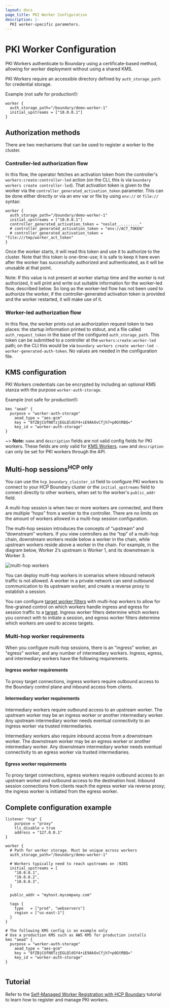 ```yaml
---
layout: docs
page_title: PKI Worker Configuration
description: |-
  PKI worker-specific parameters.
---
```



# PKI Worker Configuration
PKI Workers authenticate to Boundary using a certificate-based method, allowing
for worker deployment without using a shared KMS.

PKI Workers require an accessible directory defined by `auth_storage_path` for
credential storage.

Example (not safe for production!):

```hcl
worker {
  auth_storage_path="/boundary/demo-worker-1"
  initial_upstreams = ["10.0.0.1"]
}
```

## Authorization methods
There are two mechanisms that can be used to register a worker to the cluster.

### Controller-led authorization flow
In this flow, the operator fetches an activation token from the controller's
`workers:create:controller-led` action (on the CLI, this is via `boundary
workers create controller-led`). That activation token is given to the worker
via the `controller_generated_activation_token` parameter. This can be done
either directly or via an env var or file by using `env://` or `file://` syntax:

```hcl
worker {
  auth_storage_path="/boundary/demo-worker-1"
  initial_upstreams = ["10.0.0.1"]
  controller_generated_activation_token = "neslat_........."
  # controller_generated_activation_token = "env://ACT_TOKEN"
  # controller_generated_activation_token = "file:///tmp/worker_act_token"
}
```

Once the worker starts, it will read this token and use it to authorize to the
cluster. Note that this token is one-time-use; it is safe to keep it here even
after the worker has successfully authorized and authenticated, as it will be
unusable at that point.

Note: If this value is not present at worker startup time and the worker is not
authorized, it will print and write out suitable information for the worker-led
flow, described below. So long as the worker-led flow has not been used to
authorize the worker, if the controller-generated activation token is provided
and the worker restarted, it will make use of it.

### Worker-led authorization flow
In this flow, the worker prints out an authorization request token to two
places: the startup information printed to stdout, and a file called
`auth_request_token` in the base of the configured `auth_storage_path`. This
token can be submitted to a controller at the `workers:create:worker-led` path;
on the CLI this would be via `boundary workers create worker-led
-worker-generated-auth-token`. No values are needed in the configuration file.

## KMS configuration
PKI Workers credentials can be encrypted by including an optional KMS stanza with the purpose `worker-auth-storage`.

Example (not safe for production!):
```hcl
kms "aead" {
  purpose = "worker-auth-storage"
	aead_type = "aes-gcm"
	key = "8fZBjCUfN0TzjEGLQldGY4+iE9AkOvCfjh7+p0GtRBQ="
	key_id = "worker-auth-storage"
}
```

~> **Note:** `name` and `description` fields are not valid config fields for PKI
workers. These fields are only valid for [KMS Workers][]. `name` and
`description` can only be set for PKI workers through the API.

## Multi-hop sessions<sup>HCP only</sup>

You can use the `hcp_boundary_cluister_id` field to configure PKI workers to connect to your HCP
Boundary cluster or the `initial_upstreams` field to connect directly to other workers,
 when set to the worker's `public_addr` field.

A multi-hop session is when two or more workers are connected, and there are multiple “hops” from a worker to
the controller. There are no limits on the amount of workers allowed in a multi-hop session configuration.

The multi-hop session introduces the concepts of “upstream” and “downstream” workers. If you view controllers
as the “top” of a multi-hop chain, downstream workers reside below a worker in the chain, while upstream workers reside
above a worker in the chain. For example, in the diagram below, Worker 2’s upstream is Worker 1, and its
downstream is Worker 3.

![multi-hop workers](/img/multi-hop-workers.png)

You can deploy multi-hop workers in scenarios where inbound network traffic is not allowed. A worker in a private
network can send outbound communication to its upstream worker, and create a reverse proxy to establish a session.

You can configure [target worker filters][] with multi-hop workers to allow for fine-grained control on which workers handle
ingress and egress for session traffic to a [target][]. Ingress worker filters determine which
workers you connect with to initiate a session, and egress worker filters determine which workers are
used to access targets.

### Multi-hop worker requirements

When you configure multi-hop sessions, there is an "ingress" worker, an "egress" worker, and any number of intermediary workers.
Ingress, egress, and intermediary workers have the following requirements.

#### Ingress worker requirements

To proxy target connections, ingress workers require outbound access to the Boundary control plane and inbound access from clients.

#### Intermediary worker requirements

Intermediary workers require outbound access to an upstream worker.
The upstream worker may be an ingress worker or another intermediary worker.
Any upstream intermediary worker needs eventual connectivity to an ingress worker via trusted intermediaries.

Intermediary workers also require inbound access from a downstream worker.
The downstream worker may be an egress worker or another intermediary worker.
Any downstream intermediary worker needs eventual connectivity to an egress worker via trusted intermediaries.

#### Egress worker requirements

To proxy target connections, egress workers require outbound access to an upstream worker and outbound access to the destination host.
Inbound session connections from clients reach the egress worker via reverse proxy; the ingress worker is initiated from the egress worker.

## Complete configuration example

```hcl
listener "tcp" {
	purpose = "proxy"
	tls_disable = true
	address = "127.0.0.1"
}

worker {
  # Path for worker storage. Must be unique across workers
  auth_storage_path="/boundary/demo-worker-1"

  # Workers typically need to reach upstreams on :9201
  initial_upstreams = [
    "10.0.0.1",
    "10.0.0.2",
    "10.0.0.3",
  ]

  public_addr = "myhost.mycompany.com"

  tags {
    type   = ["prod", "webservers"]
    region = ["us-east-1"]
  }
}

# The following KMS config is an example only
# Use a production KMS such as AWS KMS for production installs
kms "aead" {
  purpose = "worker-auth-storage"
	aead_type = "aes-gcm"
	key = "8fZBjCUfN0TzjEGLQldGY4+iE9AkOvCfjh7+p0GtRBQ="
	key_id = "worker-auth-storage"
}


```
[kms workers]: /boundary/docs/configuration/worker/kms-worker
[target]: /boundary/docs/concepts/domain-model/targets
[target worker filters]: /boundary/docs/concepts/filtering/worker-tags#target-worker-filtering

## Tutorial

Refer to the [Self-Managed Worker Registration with HCP Boundary](/boundary/tutorials/hcp-administration/hcp-manage-workers) tutorial to learn how to register and manage PKI workers.
